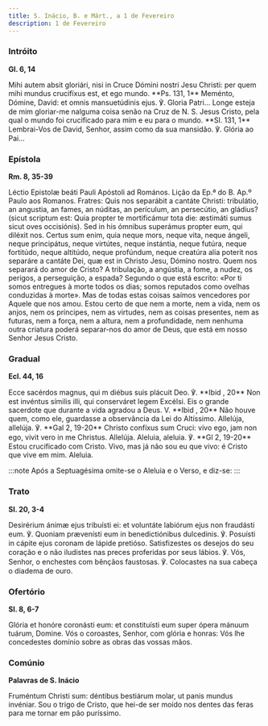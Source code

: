 ```yaml
---
title: S. Inácio, B. e Márt., a 1 de Fevereiro
description: 1 de Fevereiro
---
```


### Intróito

**Gl. 6, 14**

<div class="side-by-side not-content">
  <span>
    Mihi autem absit gloriári, nisi in Cruce Dómini nostri Jesu Christi: per quem mihi mundus
    crucifíxus est, et ego mundo. **Ps. 131, 1** Meménto, Dómine, David: et omnis mansuetúdinis
    ejus. ℣. Gloria Patri...
  </span>
  <span>
    Longe esteja de mim gloriar-me nalguma coisa senão na Cruz de N. S. Jesus Cristo, pela qual o
    mundo foi crucificado para mim e eu para o mundo. **Sl. 131, 1** Lembrai-Vos de David, Senhor,
    assim como da sua mansidão. ℣. Glória ao Pai...
  </span>
</div>

### Epístola

**Rm. 8, 35-39**

<div class="side-by-side not-content">
  <span>Léctio Epistolæ beáti Pauli Apóstoli ad Romános.</span>
  <span>Lição da Ep.ª do B. Ap.º Paulo aos Romanos.</span>
  <span>
    Fratres: Quis nos separábit a cantáte Christi: tribulátio, an angustia, an fames, an núditas, an
    perículum, an persecútio, an gládius? (sicut scriptum est: Quia propter te mortificámur tota
    die: æstimáti sumus sicut oves occisiónis). Sed in his ómnibus superámus propter eum, qui
    diléxit nos. Certus sum enim, quia neque mors, neque vita, neque ángeli, neque principátus,
    neque virtútes, neque instántia, neque futúra, neque fortitúdo, neque altitúdo, neque profúndum,
    neque creatúra alia poterit nos separáre a cantáte Dei, quæ est in Christo Jesu, Dómino nostro.
  </span>
  <span>
    Quem nos separará do amor de Cristo? A tribulação, a angústia, a fome, a nudez, os perigos, a
    perseguição, a espada? Segundo o que está escrito: «Por ti somos entregues à morte todos os
    dias; somos reputados como ovelhas conduzidas à morte». Mas de todas estas coisas saímos
    vencedores por Aquele que nos amou. Estou certo de que nem a morte, nem a vida, nem os anjos,
    nem os príncipes, nem as virtudes, nem as coisas presentes, nem as futuras, nem a força, nem a
    altura, nem a profundidade, nem nenhuma outra criatura poderá separar-nos do amor de Deus, que
    está em nosso Senhor Jesus Cristo.
  </span>
</div>

### Gradual

**Ecl. 44, 16**

<div class="side-by-side not-content">
  <span>
    Ecce sacérdos magnus, qui m diébus suis plácuit Deo. ℣. **Ibid , 20** Non est invéntus símilis
    illi, qui conserváret legem Excélsi.
  </span>
  <span>
    Eis o grande sacerdote que durante a vida agradou a Deus. V. **Ibid , 20** Não houve quem, como
    ele, guardasse a observância da Lei do Altíssimo.
  </span>
  <span>
    Allelúja, allelúja. ℣. **Gal 2, 19-20** Christo confíxus sum Cruci: vivo ego, jam non ego, vivit
    vero in me Christus. Allelúja.
  </span>
  <span>
    Aleluia, aleluia. ℣. **Gl 2, 19-20** Estou crucificado com Cristo. Vivo, mas já não sou eu que
    vivo: é Cristo que vive em mim. Aleluia.
  </span>
</div>

:::note
Após a Septuagésima omite-se o Aleluia e o Verso, e diz-se:
:::

### Trato

**Sl. 20, 3-4**

<div class="side-by-side not-content">
  <span>
    Desirérium ánimæ ejus tribuísti ei: et voluntáte labiórum ejus non fraudásti eum. ℣. Quoniam
    prævenísti eum in benedictiónibus dulcedinis. ℣. Posuísti in cápite ejus coronam de lápide
    pretióso.
  </span>
  <span>
    Satisfizestes os desejos do seu coração e o não iludistes nas preces proferidas por seus lábios.
    ℣. Vós, Senhor, o enchestes com bênçãos faustosas. ℣. Colocastes na sua cabeça o diadema de
    ouro.
  </span>
</div>

### Ofertório

**Sl. 8, 6-7**

<div class="side-by-side not-content">
  <span>
    Glória et honóre coronásti eum: et constituísti eum super ópera mánuum tuárum, Domine.
  </span>
  <span>
    Vós o coroastes, Senhor, com glória e honras: Vós lhe concedestes domínio sobre as obras das
    vossas mãos.
  </span>
</div>

### Comúnio

**Palavras de S. Inácio**

<div class="side-by-side not-content">
  <span>Fruméntum Christi sum: déntibus bestiárum molar, ut panis mundus invéniar.</span>
  <span>
    Sou o trigo de Cristo, que hei-de ser moído nos dentes das feras para me tornar em pão
    puríssimo.
  </span>
</div>
